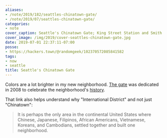 ```yaml
---
aliases:
- /note/2019/182/seattles-chinatown-gate/
- /note/2019/07/seattles-chinatown-gate/
categories:
- note
cover_caption: Seattle's Chinatown Gate; King Street Station and Smith Tower behind
cover_image: /img/2019/cover-seattles-chinatown-gate.jpg
date: 2019-07-01 22:37:11-07:00
posse:
- https://hackers.town/@randomgeek/102370572085841582
tags:
- now
- seattle
title: Seattle's Chinatown Gate
---
```


Colors are a lot brighter in my new neighborhood. [The gate][] was dedicated in
2008 to celebrate the neighborhood's [history][].

That link also helps understand why "International District" and not just
"Chinatown":

> It is perhaps the only area in the continental United States where Chinese,
> Japanese, Filipinos, African Americans, Vietnamese, Koreans, and Cambodians,
> settled together and built one neighborhood.

[the gate]: https://www.historylink.org/File/8485
[history]: https://web.archive.org/web/20211016212802/http://chinatownconnection.com/seattle-chinatown-history.htm
